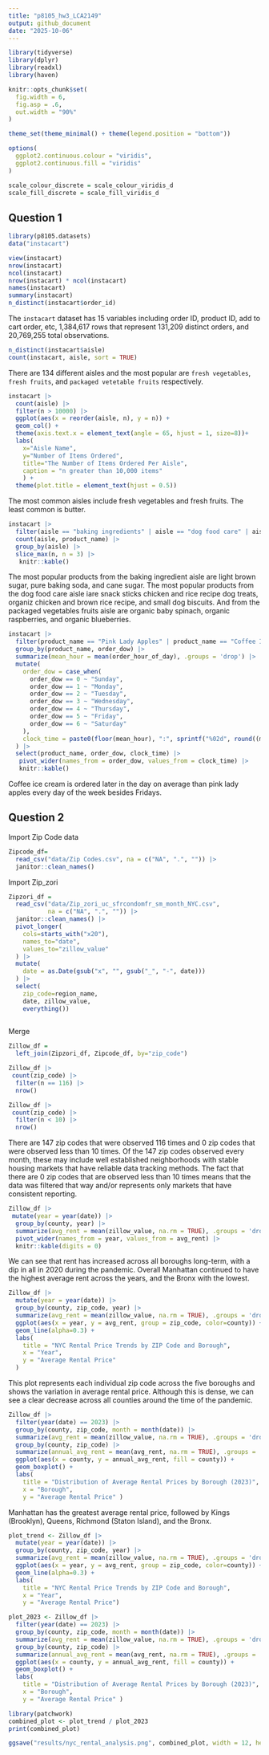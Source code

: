 ```yaml
---
title: "p8105_hw3_LCA2149"
output: github_document
date: "2025-10-06"
---
```


```r
library(tidyverse)
library(dplyr)
library(readxl)
library(haven)

knitr::opts_chunk$set(
  fig.width = 6,
  fig.asp = .6,
  out.width = "90%"
)

theme_set(theme_minimal() + theme(legend.position = "bottom"))

options(
  ggplot2.continuous.colour = "viridis",
  ggplot2.continuous.fill = "viridis"
)

scale_colour_discrete = scale_colour_viridis_d
scale_fill_discrete = scale_fill_viridis_d
```


## Question 1
```r
library(p8105.datasets)
data("instacart")
```

```r
view(instacart)
nrow(instacart)
ncol(instacart)
nrow(instacart) * ncol(instacart)
names(instacart)
summary(instacart)
n_distinct(instacart$order_id)
```

The `instacart` dataset has 15 variables including order ID, product ID, add to cart order, etc, 1,384,617 rows that represent 131,209 distinct orders, and 20,769,255 total observations.

```r
n_distinct(instacart$aisle)
count(instacart, aisle, sort = TRUE)
```

There are 134 different aisles and the most popular are `fresh vegetables`, `fresh fruits`, and `packaged vetetable fruits` respectively.

```r
instacart |>
  count(aisle) |>
  filter(n > 10000) |>
  ggplot(aes(x = reorder(aisle, n), y = n)) +
  geom_col() +
  theme(axis.text.x = element_text(angle = 65, hjust = 1, size=8))+
  labs(
    x="Aisle Name", 
    y="Number of Items Ordered",
    title="The Number of Items Ordered Per Aisle",
    caption = "n greater than 10,000 items"
    ) +
  theme(plot.title = element_text(hjust = 0.5))
```
The most common aisles include fresh vegetables and fresh fruits. The least common is butter. 

```r
instacart |>
  filter(aisle == "baking ingredients" | aisle == "dog food care" | aisle == "packaged vegetables fruits") |>
  count(aisle, product_name) |>
  group_by(aisle) |>
  slice_max(n, n = 3) |>
   knitr::kable()
```
The most popular products from the baking ingredient aisle are light brown sugar, pure baking soda, and cane sugar. The most popular products from the dog food care aisle iare snack sticks chicken and rice recipe dog treats, organiz chicken and brown rice recipe, and small dog biscuits. And from the packaged vegetables fruits aisle are organic baby spinach, organic raspberries, and organic blueberries.

```r
instacart |>
  filter(product_name == "Pink Lady Apples" | product_name == "Coffee Ice Cream") |>
  group_by(product_name, order_dow) |>
  summarize(mean_hour = mean(order_hour_of_day), .groups = 'drop') |>
  mutate(
    order_dow = case_when(
      order_dow == 0 ~ "Sunday",
      order_dow == 1 ~ "Monday", 
      order_dow == 2 ~ "Tuesday",
      order_dow == 3 ~ "Wednesday",
      order_dow == 4 ~ "Thursday",
      order_dow == 5 ~ "Friday",
      order_dow == 6 ~ "Saturday"
    ),
    clock_time = paste0(floor(mean_hour), ":", sprintf("%02d", round((mean_hour - floor(mean_hour)) * 60)))
  ) |>
  select(product_name, order_dow, clock_time) |>
   pivot_wider(names_from = order_dow, values_from = clock_time) |>
   knitr::kable()
```
Coffee ice cream is ordered later in the day on average than pink lady apples every day of the week besides Fridays. 

## Question 2
Import Zip Code data
```r
Zipcode_df=
  read_csv("data/Zip Codes.csv", na = c("NA", ".", "")) |>
  janitor::clean_names() 
```

Import Zip_zori
```r
Zipzori_df =
  read_csv("data/Zip_zori_uc_sfrcondomfr_sm_month_NYC.csv", 
           na = c("NA", ".", "")) |>
  janitor::clean_names() |>
  pivot_longer(
    cols=starts_with("x20"),
    names_to="date",
    values_to="zillow_value"
  ) |>
  mutate(
    date = as.Date(gsub("x", "", gsub("_", "-", date)))
  ) |>
  select(
    zip_code=region_name,
    date, zillow_value,
    everything())
  
```

Merge
```r
Zillow_df =
  left_join(Zipzori_df, Zipcode_df, by="zip_code") 
```

```r
Zillow_df |>
 count(zip_code) |>
  filter(n == 116) |>
  nrow()

Zillow_df |>
 count(zip_code) |>
  filter(n < 10) |>
  nrow()
```
There are 147 zip codes that were observed 116 times and 0 zip codes that were observed less than 10 times. Of the 147 zip codes observed every month, these may include well established neighborhoods with stable housing markets that have reliable data tracking methods. The fact that there are 0 zip codes that are observed less than 10 times means that the data was filtered that way and/or represents only markets that have consistent reporting.

```r
Zillow_df |>
 mutate(year = year(date)) |>
  group_by(county, year) |>
  summarize(avg_rent = mean(zillow_value, na.rm = TRUE), .groups = 'drop') |>
  pivot_wider(names_from = year, values_from = avg_rent) |>
  knitr::kable(digits = 0)
```
We can see that rent has increased across all boroughs long-term, with a dip in all in 2020 during the pandemic. Overall Manhattan continued to have the highest average rent across the years, and the Bronx with the lowest.

```r
Zillow_df |>
  mutate(year = year(date)) |>
  group_by(county, zip_code, year) |>
  summarize(avg_rent = mean(zillow_value, na.rm = TRUE), .groups = 'drop') |>
  ggplot(aes(x = year, y = avg_rent, group = zip_code, color=county)) +
  geom_line(alpha=0.3) +
  labs(
    title = "NYC Rental Price Trends by ZIP Code and Borough",
    x = "Year",
    y = "Average Rental Price"
  ) 
```
This plot represents each individual zip code across the five boroughs and shows the variation in average rental price. Although this is dense, we can see a clear decrease across all counties around the time of the pandemic. 

```r
Zillow_df |>
  filter(year(date) == 2023) |>
  group_by(county, zip_code, month = month(date)) |>
  summarize(avg_rent = mean(zillow_value, na.rm = TRUE), .groups = 'drop') |>
  group_by(county, zip_code) |>
  summarize(annual_avg_rent = mean(avg_rent, na.rm = TRUE), .groups = 'drop') |>
  ggplot(aes(x = county, y = annual_avg_rent, fill = county)) +
  geom_boxplot() +
  labs(
    title = "Distribution of Average Rental Prices by Borough (2023)",
    x = "Borough",
    y = "Average Rental Price" )
```
Manhattan has the greatest average rental price, followed by Kings (Brooklyn), Queens, Richmond (Staton Island), and the Bronx.

```r
plot_trend <- Zillow_df |>
  mutate(year = year(date)) |>
  group_by(county, zip_code, year) |>
  summarize(avg_rent = mean(zillow_value, na.rm = TRUE), .groups = 'drop') |>
  ggplot(aes(x = year, y = avg_rent, group = zip_code, color=county)) +
  geom_line(alpha=0.3) +
  labs(
    title = "NYC Rental Price Trends by ZIP Code and Borough",
    x = "Year",
    y = "Average Rental Price") 

plot_2023 <- Zillow_df |>
  filter(year(date) == 2023) |>
  group_by(county, zip_code, month = month(date)) |>
  summarize(avg_rent = mean(zillow_value, na.rm = TRUE), .groups = 'drop') |>
  group_by(county, zip_code) |>
  summarize(annual_avg_rent = mean(avg_rent, na.rm = TRUE), .groups = 'drop') |>
  ggplot(aes(x = county, y = annual_avg_rent, fill = county)) +
  geom_boxplot() +
  labs(
    title = "Distribution of Average Rental Prices by Borough (2023)",
    x = "Borough",
    y = "Average Rental Price" )

library(patchwork)
combined_plot <- plot_trend / plot_2023
print(combined_plot)

ggsave("results/nyc_rental_analysis.png", combined_plot, width = 12, height = 10)
```

